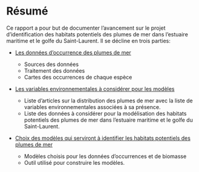 # Résumé

Ce rapport a pour but de documenter l'avancement sur le projet d'identification des habitats potentiels des plumes de mer dans l'estuaire maritime et le golfe du Saint-Laurent.
Il se décline en trois parties:

* [Les données d'occurrence des plumes de mer](sea_pens_occurrence_data.qmd)
  
  + Sources des données
  + Traitement des données
  + Cartes des occurrences de chaque espèce


* [Les variables environnementales à considérer pour les modèles](environmental_variables.qmd)

  + Liste d'articles sur la distribution des plumes de mer avec la liste de variables environnementales associées à sa présence.
  + Liste des données à considérer pour la modélisation des habitats potentiels des plumes de mer dans l'estuaire maritime et le golfe du Saint-Laurent.


* [Choix des modèles qui serviront à identifier les habitats potentiels des plumes de mer](species_distribution_modelling.qmd)

  + Modèles choisis pour les données d'occurrences et de biomasse
  + Outil utilisé pour construire les modèles.